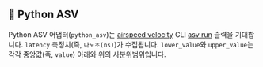 
## 🐍 Python ASV

Python ASV 어댑터(`python_asv`)는 [airspeed velocity](https://github.com/airspeed-velocity/asv) CLI [asv run](https://asv.readthedocs.io/en/stable/commands.html#asv-run) 출력을 기대합니다.
`latency` 측정치(즉, `나노초(ns)`)가 수집됩니다.
`lower_value`와 `upper_value`는 각각 중앙값(즉, `value`) 아래와 위의 사분위범위입니다.

<Asv />